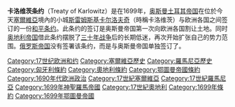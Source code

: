 {{refimprove|time=2018-05-10T09:39:55+00:00}}
{{unreferenced|time=2018-05-10T09:39:55+00:00}}
'''卡洛维茨条约'''（Treaty of Karlowitz）是在1699年，[[奥斯曼土耳其帝国|奥斯曼土耳其帝国]]在位於今天[[塞爾維亞|塞爾維亞]]境內的小城[[斯雷姆斯基卡尔洛夫奇|斯雷姆斯基卡尔洛夫奇]]（時稱卡洛维茨）与欧洲各国之间签订的一份[[和平条约|和平条约]]。此条约的签订是奥斯曼帝国第一次向欧洲各国割让土地。同时[[哈布斯堡君主国|奥地利帝国]]借此条约摆脱了[[三十年战争|三十年战争]]后的长期低迷，再次开始扩张自己的势力范围。[[俄罗斯帝国|俄罗斯帝国]]没有签署该条约，而是与奥斯曼帝国单独签订了{{tsl|en|Treaty of Constantinople (1700)|伊斯坦布尔条约 (1700年)|伊斯坦布尔条约}}。

{{DEFAULTSORT:Karlowitz}}
[[Category:17世纪欧洲和约|Category:17世纪欧洲和约]]
[[Category:塞爾維亞歷史|Category:塞爾維亞歷史]]
[[Category:羅馬尼亞歷史|Category:羅馬尼亞歷史]]
[[Category:匈牙利條約|Category:匈牙利條約]]
[[Category:奧地利條約|Category:奧地利條約]]
[[Category:鄂圖曼帝國條約|Category:鄂圖曼帝國條約]]
[[Category:1690年代欧洲政治|Category:1690年代欧洲政治]]
[[Category:17世紀塞爾維亞|Category:17世紀塞爾維亞]]
[[Category:17世紀羅馬尼亞|Category:17世紀羅馬尼亞]]
[[Category:1699年神聖羅馬帝國|Category:1699年神聖羅馬帝國]]
[[Category:17世紀奧地利|Category:17世紀奧地利]]
[[Category:1699年條約|Category:1699年條約]]
[[Category:1699年鄂圖曼帝國|Category:1699年鄂圖曼帝國]]